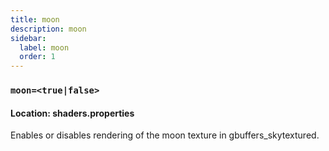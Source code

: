 ```yaml
---
title: moon
description: moon
sidebar:
  label: moon
  order: 1
---
```


### `moon=<true|false>`

#### Location: shaders.properties

Enables or disables rendering of the moon texture in gbuffers_skytextured.